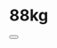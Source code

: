 # 88kg


<div className="lg:flex">
  <div className="lg:mr-2 lg:w-1/3 w-full">
    <Button
      title="Life Style"
      description="생활 습관을 바꿔보자!"
      query="/Diet/88kg"
    ></Button>
  </div>
  <div className="lg:ml-2 lg:mr-2 lg:w-1/3 w-full"></div>
  <div className="lg:ml-2 lg:w-1/3 w-full"></div>
</div>
